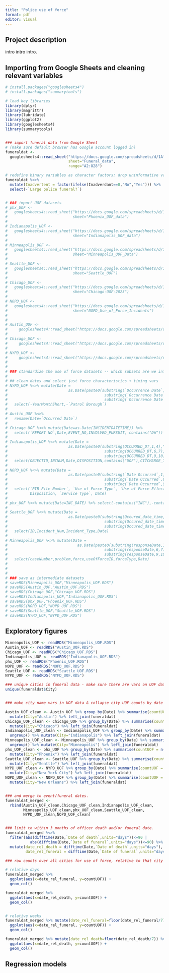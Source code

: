 ```yaml
---
title: "Police use of force"
format: pdf
editor: visual
---
```


## Project description

intro intro intro.

## Importing from Google Sheets and cleaning relevant variables

```r
# install.packages("googlesheets4")
# install.packages("summarytools")

# load key libraries
library(dplyr)
library(magrittr)
library(lubridate)
library(ggplot2)
library(googlesheets4)
library(summarytools)


### import funeral data from Google Sheet
# (make sure default browser has Google account logged in)
funeraldat <-
  googlesheets4::read_sheet("https://docs.google.com/spreadsheets/d/1AlG0GhTicxUbCPHj1ACeafNoXQ3mLu4AvDpUezS-X0k/edit?gid=0#gid=0",
                            sheet="Funeral_data",
                            range="A2:O28")

# redefine binary variables as character factors; drop uninformative variables
funeraldat %<>%
  mutate(Inadvertent = factor(ifelse(Inadverdant==0,"No","Yes"))) %>%
  select(-`Large police funeral?`)


# ### import UOF datasets
# phx_UOF <-
#   googlesheets4::read_sheet("https://docs.google.com/spreadsheets/d/1AlG0GhTicxUbCPHj1ACeafNoXQ3mLu4AvDpUezS-X0k/edit?gid=0#gid=0",
#                             sheet="Phoenix_UOF_data")
# 
# Indianapolis_UOF <-
#   googlesheets4::read_sheet("https://docs.google.com/spreadsheets/d/1AlG0GhTicxUbCPHj1ACeafNoXQ3mLu4AvDpUezS-X0k/edit?gid=0#gid=0",
#                             sheet="Indianapolis_UOF_data")
# 
# Minneapolis_UOF <-
#   googlesheets4::read_sheet("https://docs.google.com/spreadsheets/d/1AlG0GhTicxUbCPHj1ACeafNoXQ3mLu4AvDpUezS-X0k/edit?gid=0#gid=0",
#                             sheet="Minneapolis_UOF_Data")
# 
# Seattle_UOF <-
#   googlesheets4::read_sheet("https://docs.google.com/spreadsheets/d/1AlG0GhTicxUbCPHj1ACeafNoXQ3mLu4AvDpUezS-X0k/edit?gid=0#gid=0",
#                             sheet="Seattle_UOF")
# 
# Chicago_UOF <-
#   googlesheets4::read_sheet("https://docs.google.com/spreadsheets/d/1AlG0GhTicxUbCPHj1ACeafNoXQ3mLu4AvDpUezS-X0k/edit?gid=0#gid=0",
#                             sheet="Chicago-UOF-2023")
# 
# NOPD_UOF <-
#   googlesheets4::read_sheet("https://docs.google.com/spreadsheets/d/1AlG0GhTicxUbCPHj1ACeafNoXQ3mLu4AvDpUezS-X0k/edit?gid=0#gid=0",
#                             sheet="NOPD_Use_of_Force_Incidents")
# 
# 
# Austin_UOF <-
#     googlesheets4::read_sheet("https://docs.google.com/spreadsheets/d/14Rl9E8Nn5kj_ZYtN_Gh628JF-4eISpPBoR_FS_rVqOY/edit?gid=1964476816#gid=1964476816")
# 
# Chicago_UOF <-
#     googlesheets4::read_sheet("https://docs.google.com/spreadsheets/d/1bRyuIZbj3FRGMIS8r4D1eGaBk7c9imBQ0ci21-6SrUs/edit?gid=2142925416#gid=2142925416")
# 
# NYPD_UOF <-
#     googlesheets4::read_sheet("https://docs.google.com/spreadsheets/d/1eIc788a3e5XPDqvSvsxiy7_cBoChuq9KbJGR5p5TPI8/edit?gid=1706226357#gid=1706226357")
# 
# 
# ### standardize the use of force datasets -- which subsets are we interested in?
# 
# ## clean dates and select just force characteristics + timing vars
# NYPD_UOF %<>% mutate(Date = 
#                           as.Date(paste0(substring(`Occurrence Date`,1,4),"-",
#                                           substring(`Occurrence Date`,6,7),"-",
#                                           substring(`Occurrence Date`,9,10)))) %>%
#   select(-YearMonthShort,-`Patrol Borough`)
# 
# Austin_UOF %<>%
#   rename(Date=`Occurred Date`)
# 
# Chicago_UOF %<>% mutate(Date=as.Date(INCIDENTDATETIME)) %>%
#   select(`REPORT NO`,Date,EVENT_NO,INVOLVED_PURSUIT, contains("DW"))
# 
# Indianapolis_UOF %<>% mutate(Date = 
#                           as.Date(paste0(substring(OCCURRED_DT,1,4),"-",
#                                           substring(OCCURRED_DT,6,7),"-",
#                                           substring(OCCURRED_DT,9,10)))) %>%
#   select(OBJECTID,INCNUM,Date,DISPOSITION,contains("UOF"),CITCHARGE_TYPE)
# 
# NOPD_UOF %<>% mutate(Date = 
#                           as.Date(paste0(substring(`Date Occurred`,1,4),"-",
#                                           substring(`Date Occurred`,6,7),"-",
#                                           substring(`Date Occurred`,9,10)))) %>%
#   select(`PIB File Number`, `Use of Force Type`, `Use of Force Effective`, `Use of Force Reason`, 
#          Disposition, `Service Type`, Date)
# 
# phx_UOF %<>% mutate(Date=INC_DATE) %>% select(-contains("INC"),-contains("EMP"))
# 
# Seattle_UOF %<>% mutate(Date = 
#                           as.Date(paste0(substring(Occured_date_time,1,4),"-",
#                                           substring(Occured_date_time,6,7),"-",
#                                           substring(Occured_date_time,9,10)))) %>%
#   select(ID,Incident_Num,Incident_Type,Date)
# 
# Minneapolis_UOF %<>% mutate(Date =
#                               as.Date(paste0(substring(responseDate,1,4),"-",
#                                           substring(responseDate,6,7),"-",
#                                           substring(responseDate,9,10)))) %>%
#   select(caseNumber,problem,force,useOfForceID,forceType,Date)
# 
# 
# 
# ### save as intermediate datasets
# saveRDS(Minneapolis_UOF,"Minneapolis_UOF.RDS")
# saveRDS(Austin_UOF,"Austin_UOF.RDS")
# saveRDS(Chicago_UOF,"Chicago_UOF.RDS")
# saveRDS(Indianapolis_UOF,"Indianapolis_UOF.RDS")
# saveRDS(phx_UOF,"Phoenix_UOF.RDS")
# saveRDS(NOPD_UOF,"NOPD_UOF.RDS")
# saveRDS(Seattle_UOF,"Seattle_UOF.RDS")
# saveRDS(NYPD_UOF,"NYPD_UOF.RDS")

```

## Exploratory figures

```r

Minneapolis_UOF <- readRDS("Minneapolis_UOF.RDS")
Austin_UOF <- readRDS("Austin_UOF.RDS")
Chicago_UOF <- readRDS("Chicago_UOF.RDS")
Indianapolis_UOF <- readRDS("Indianapolis_UOF.RDS")
phx_UOF <- readRDS("Phoenix_UOF.RDS")
NOPD_UOF <- readRDS("NOPD_UOF.RDS")
Seattle_UOF <- readRDS("Seattle_UOF.RDS")
NYPD_UOF <- readRDS("NYPD_UOF.RDS")

### unique cities in funeral data - make sure there are vars on UOF data to match.
unique(funeraldat$City)


### make city name vars in UOF data & collapse city UOF counts by date

Austin_UOF_clean <- Austin_UOF %>% group_by(Date) %>% summarise(countUOF = n()) %>% ungroup() %>%
  mutate(City="Austin") %>% left_join(funeraldat)
Chicago_UOF_clean <- Chicago_UOF %>% group_by(Date) %>% summarise(countUOF = n()) %>% ungroup() %>%
  mutate(City="Chicago") %>% left_join(funeraldat)
Indianapolis_UOF_clean <- Indianapolis_UOF %>% group_by(Date) %>% summarise(countUOF = n()) %>%
  ungroup() %>% mutate(City="Indianapolis") %>% left_join(funeraldat)
Minneapolis_UOF_clean <- Minneapolis_UOF %>% group_by(Date) %>% summarise(countUOF = n()) %>% 
  ungroup() %>% mutate(City="Minneapolis") %>% left_join(funeraldat)
phx_UOF_clean <- phx_UOF %>% group_by(Date) %>% summarise(countUOF = n()) %>% ungroup() %>%
  mutate(City="Phoenix") %>% left_join(funeraldat)
Seattle_UOF_clean <- Seattle_UOF %>% group_by(Date) %>% summarise(countUOF = n()) %>% ungroup() %>%
  mutate(City="Seattle") %>% left_join(funeraldat)
NYPD_UOF_clean <- NYPD_UOF %>% group_by(Date) %>% summarise(countUOF = n()) %>% ungroup() %>%
  mutate(City="New York City") %>% left_join(funeraldat)
NOPD_UOF_clean <- NOPD_UOF %>% group_by(Date) %>% summarise(countUOF = n()) %>% ungroup() %>%
  mutate(City="New Orleans") %>% left_join(funeraldat)


### and merge to event/funeral dates.
funeraldat_merged <- 
  rbind(Austin_UOF_clean,Chicago_UOF_clean,Indianapolis_UOF_clean,
        Minneapolis_UOF_clean,phx_UOF_clean,Seattle_UOF_clean,
        NYPD_UOF_clean,NOPD_UOF_clean)


### limit to within 3 months of officer death and/or funeral date.
funeraldat_merged %<>%
  filter(abs(difftime(Date,`Date of death`,units="days"))<=90 |
           abs(difftime(Date,`Date of funeral`,units="days"))<=90) %>%
  mutate(date_rel_death = difftime(Date,`Date of death`,units="days"),
         date_rel_funeral = difftime(Date,`Date of funeral`,units="days"))

### raw counts over all cities for use of force, relative to that city's event(s)

# relative days
funeraldat_merged %>%
  ggplot(aes(x=date_rel_funeral, y=countUOF)) +
  geom_col()

funeraldat_merged %>%
  ggplot(aes(x=date_rel_death, y=countUOF)) +
  geom_col()


# relative weeks
funeraldat_merged %>% mutate(date_rel_funeral=floor(date_rel_funeral/7)) %>%
  ggplot(aes(x=date_rel_funeral, y=countUOF)) +
  geom_col()

funeraldat_merged %>% mutate(date_rel_death=floor(date_rel_death/7)) %>%
  ggplot(aes(x=date_rel_death, y=countUOF)) +
  geom_col()


```

## Regression models

```r


```
